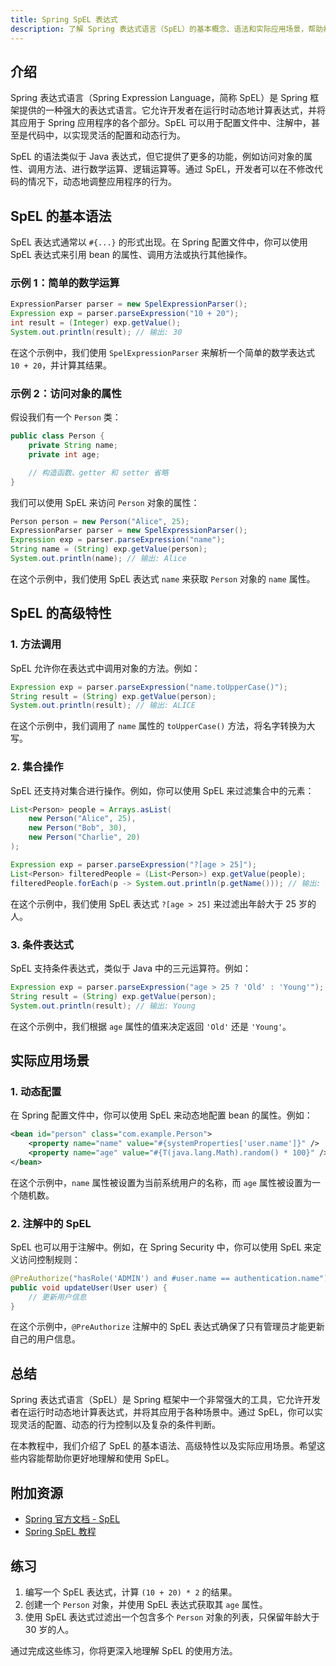 ```yaml
---
title: Spring SpEL 表达式
description: 了解 Spring 表达式语言（SpEL）的基本概念、语法和实际应用场景，帮助初学者掌握如何在 Spring 框架中使用 SpEL 进行动态表达式求值。
---
```


## 介绍

Spring 表达式语言（Spring Expression Language，简称 SpEL）是 Spring 框架提供的一种强大的表达式语言。它允许开发者在运行时动态地计算表达式，并将其应用于 Spring 应用程序的各个部分。SpEL 可以用于配置文件中、注解中，甚至是代码中，以实现灵活的配置和动态行为。

SpEL 的语法类似于 Java 表达式，但它提供了更多的功能，例如访问对象的属性、调用方法、进行数学运算、逻辑运算等。通过 SpEL，开发者可以在不修改代码的情况下，动态地调整应用程序的行为。

## SpEL 的基本语法

SpEL 表达式通常以 `#{...}` 的形式出现。在 Spring 配置文件中，你可以使用 SpEL 表达式来引用 bean 的属性、调用方法或执行其他操作。

### 示例 1：简单的数学运算

```java
ExpressionParser parser = new SpelExpressionParser();
Expression exp = parser.parseExpression("10 + 20");
int result = (Integer) exp.getValue();
System.out.println(result); // 输出: 30
```

在这个示例中，我们使用 `SpelExpressionParser` 来解析一个简单的数学表达式 `10 + 20`，并计算其结果。

### 示例 2：访问对象的属性

假设我们有一个 `Person` 类：

```java
public class Person {
    private String name;
    private int age;

    // 构造函数、getter 和 setter 省略
}
```

我们可以使用 SpEL 来访问 `Person` 对象的属性：

```java
Person person = new Person("Alice", 25);
ExpressionParser parser = new SpelExpressionParser();
Expression exp = parser.parseExpression("name");
String name = (String) exp.getValue(person);
System.out.println(name); // 输出: Alice
```

在这个示例中，我们使用 SpEL 表达式 `name` 来获取 `Person` 对象的 `name` 属性。

## SpEL 的高级特性

### 1. 方法调用

SpEL 允许你在表达式中调用对象的方法。例如：

```java
Expression exp = parser.parseExpression("name.toUpperCase()");
String result = (String) exp.getValue(person);
System.out.println(result); // 输出: ALICE
```

在这个示例中，我们调用了 `name` 属性的 `toUpperCase()` 方法，将名字转换为大写。

### 2. 集合操作

SpEL 还支持对集合进行操作。例如，你可以使用 SpEL 来过滤集合中的元素：

```java
List<Person> people = Arrays.asList(
    new Person("Alice", 25),
    new Person("Bob", 30),
    new Person("Charlie", 20)
);

Expression exp = parser.parseExpression("?[age > 25]");
List<Person> filteredPeople = (List<Person>) exp.getValue(people);
filteredPeople.forEach(p -> System.out.println(p.getName())); // 输出: Bob
```

在这个示例中，我们使用 SpEL 表达式 `?[age > 25]` 来过滤出年龄大于 25 岁的人。

### 3. 条件表达式

SpEL 支持条件表达式，类似于 Java 中的三元运算符。例如：

```java
Expression exp = parser.parseExpression("age > 25 ? 'Old' : 'Young'");
String result = (String) exp.getValue(person);
System.out.println(result); // 输出: Young
```

在这个示例中，我们根据 `age` 属性的值来决定返回 `'Old'` 还是 `'Young'`。

## 实际应用场景

### 1. 动态配置

在 Spring 配置文件中，你可以使用 SpEL 来动态地配置 bean 的属性。例如：

```xml
<bean id="person" class="com.example.Person">
    <property name="name" value="#{systemProperties['user.name']}" />
    <property name="age" value="#{T(java.lang.Math).random() * 100}" />
</bean>
```

在这个示例中，`name` 属性被设置为当前系统用户的名称，而 `age` 属性被设置为一个随机数。

### 2. 注解中的 SpEL

SpEL 也可以用于注解中。例如，在 Spring Security 中，你可以使用 SpEL 来定义访问控制规则：

```java
@PreAuthorize("hasRole('ADMIN') and #user.name == authentication.name")
public void updateUser(User user) {
    // 更新用户信息
}
```

在这个示例中，`@PreAuthorize` 注解中的 SpEL 表达式确保了只有管理员才能更新自己的用户信息。

## 总结

Spring 表达式语言（SpEL）是 Spring 框架中一个非常强大的工具，它允许开发者在运行时动态地计算表达式，并将其应用于各种场景中。通过 SpEL，你可以实现灵活的配置、动态的行为控制以及复杂的条件判断。

在本教程中，我们介绍了 SpEL 的基本语法、高级特性以及实际应用场景。希望这些内容能帮助你更好地理解和使用 SpEL。

## 附加资源

- [Spring 官方文档 - SpEL](https://docs.spring.io/spring-framework/docs/current/reference/html/core.html#expressions)
- [Spring SpEL 教程](https://www.baeldung.com/spring-expression-language)

## 练习

1. 编写一个 SpEL 表达式，计算 `(10 + 20) * 2` 的结果。
2. 创建一个 `Person` 对象，并使用 SpEL 表达式获取其 `age` 属性。
3. 使用 SpEL 表达式过滤出一个包含多个 `Person` 对象的列表，只保留年龄大于 30 岁的人。

通过完成这些练习，你将更深入地理解 SpEL 的使用方法。
